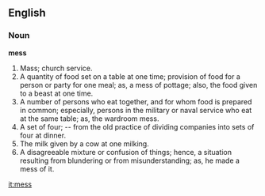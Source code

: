 ==English==

===Noun===

'''mess'''

#Mass; church service.
#A quantity of food set on a table at one time; provision of food for a person or party for one meal; as, a mess of pottage; also, the food given to a beast at one time.
#A number of persons who eat together, and for whom food is prepared in common; especially, persons in the military or naval service who eat at the same table; as, the wardroom mess.
#A set of four; -- from the old practice of dividing companies into sets of four at dinner.
#The milk given by a cow at one milking.
#A disagreeable mixture or confusion of things; hence, a situation resulting from blundering or from misunderstanding; as, he made a mess of it.

[[it:mess]]